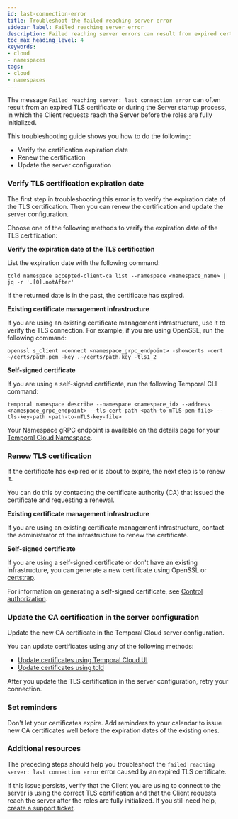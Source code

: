 ```yaml
---
id: last-connection-error
title: Troubleshoot the failed reaching server error
sidebar_label: Failed reaching server error
description: Failed reaching server errors can result from expired certificates. This guide provides troubleshooting solutions.
toc_max_heading_level: 4
keywords:
- cloud
- namespaces
tags:
- cloud
- namespaces
---
```


The message `Failed reaching server: last connection error` can often result from an expired TLS certificate or during the Server startup process, in which the Client requests reach the Server before the roles are fully initialized.

This troubleshooting guide shows you how to do the following:

- Verify the certification expiration date
- Renew the certification
- Update the server configuration

### Verify TLS certification expiration date

The first step in troubleshooting this error is to verify the expiration date of the TLS certification.
Then you can renew the certification and update the server configuration.

Choose one of the following methods to verify the expiration date of the TLS certification:

**Verify the expiration date of the TLS certification**

List the expiration date with the following command:

```command
tcld namespace accepted-client-ca list --namespace <namespace_name> | jq -r '.[0].notAfter'
```

If the returned date is in the past, the certificate has expired.

**Existing certificate management infrastructure**

If you are using an existing certificate management infrastructure, use it to verify the TLS connection.
For example, if you are using OpenSSL, run the following command:

```command
openssl s_client -connect <namespace_grpc_endpoint> -showcerts -cert ~/certs/path.pem -key .~/certs/path.key -tls1_2
```

**Self-signed certificate**

If you are using a self-signed certificate, run the following Temporal CLI command:

```command
temporal namespace describe --namespace <namespace_id> --address <namespace_grpc_endpoint> --tls-cert-path <path-to-mTLS-pem-file> --tls-key-path <path-to-mTLS-key-file>
```

Your Namespace gRPC endpoint is available on the details page for your [Temporal Cloud Namespace](https://cloud.temporal.io/namespaces).

### Renew TLS certification

If the certificate has expired or is about to expire, the next step is to renew it.

You can do this by contacting the certificate authority (CA) that issued the certificate and requesting a renewal.

**Existing certificate management infrastructure**

If you are using an existing certificate management infrastructure, contact the administrator of the infrastructure to renew the certificate.

**Self-signed certificate**

If you are using a self-signed certificate or don't have an existing infrastructure, you can generate a new certificate using OpenSSL or [certstrap](https://github.com/square/certstrap).

For information on generating a self-signed certificate, see [Control authorization](/cloud/certificates#control-authorization).

### Update the CA certification in the server configuration

Update the new CA certificate in the Temporal Cloud server configuration.

You can update certificates using any of the following methods:

- [Update certificates using Temporal Cloud UI](/cloud/certificates#update-certificates-using-temporal-cloud-ui)
- [Update certificates using tcld](/cloud/certificates#update-certificates-using-tcld)

After you update the TLS certification in the server configuration, retry your connection.

### Set reminders

Don't let your certificates expire.
Add reminders to your calendar to issue new CA certificates well before the expiration dates of the existing ones.

### Additional resources

The preceding steps should help you troubleshoot the `failed reaching server: last connection error` error caused by an expired TLS certificate.

If this issue persists, verify that the Client you are using to connect to the server is using the correct TLS certification and that the Client requests reach the server after the roles are fully initialized.
If you still need help, [create a support ticket](/cloud/support#support-ticket).
